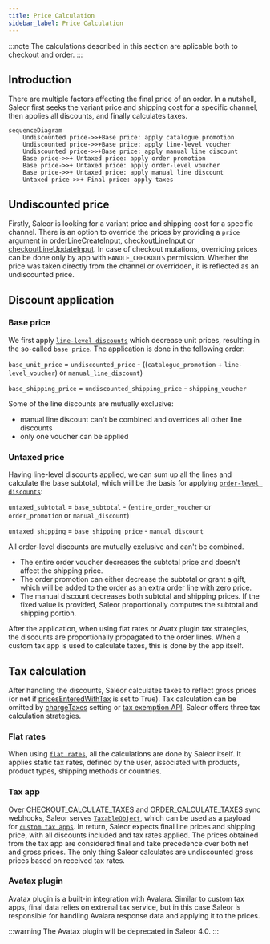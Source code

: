 ```yaml
---
title: Price Calculation
sidebar_label: Price Calculation
---
```


:::note
The calculations described in this section are aplicable both to checkout and order. 
:::

## Introduction

There are multiple factors affecting the final price of an order.
In a nutshell, Saleor first seeks the variant price and shipping cost for a specific channel,
then applies all discounts, and finally calculates taxes.

```mermaid
sequenceDiagram
    Undiscounted price->>+Base price: apply catalogue promotion
    Undiscounted price->>+Base price: apply line-level voucher
    Undiscounted price->>+Base price: apply manual line discount
    Base price->>+ Untaxed price: apply order promotion
    Base price->>+ Untaxed price: apply order-level voucher
    Base price->>+ Untaxed price: apply manual line discount
    Untaxed price->>+ Final price: apply taxes
```

## Undiscounted price

​​Firstly, Saleor is looking for a variant price and shipping cost for a specific channel.
There is an option to override the prices by providing a `price` argument in
[orderLineCreateInput](api-reference/orders/inputs/order-line-create-input.mdx),
[checkoutLineInput](api-reference/checkout/inputs/checkout-line-input.mdx)
or [checkoutLineUpdateInput](api-reference/checkout/inputs/checkout-line-update-input.mdx).
In case of checkout mutations, overriding prices can be done only by app with `HANDLE_CHECKOUTS` permission.
Whether the price was taken directly from the channel or overridden, it is reflected as an undiscounted price.

## Discount application

### Base price

We first apply [`line-level discounts`](developer/discounts/overview.mdx#level) which decrease unit prices, resulting in the so-called `base price`. The application is done in the following order:

`base_unit_price` = `undiscounted_price` - ((`catalogue_promotion` + `line-level_voucher`) or `manual_line_discount`)

`base_shipping_price` = `undiscounted_shipping_price` - `shipping_voucher`

Some of the line discounts are mutually exclusive:

* manual line discount can't be combined and overrides all other line discounts
* only one voucher can be applied

### Untaxed price

Having line-level discounts applied, we can sum up all the lines and calculate the base subtotal, which will be the basis for applying [`order-level discounts`](developer/discounts/overview.mdx#level):

`untaxed_subtotal` = `base_subtotal` - (`entire_order_voucher` or `order_promotion` or `manual_discount`)

`untaxed_shipping` = `base_shipping_price` - `manual_discount`

All order-level discounts are mutually exclusive and can't be combined.

* The entire order voucher decreases the subtotal price and doesn't affect the shipping price.
* The order promotion can either decrease the subtotal or grant a gift, which will be added to the order as an extra order line with zero price.
* The manual discount decreases both subtotal and shipping prices. If the fixed value is provided, Saleor proportionally computes the subtotal and shipping portion.

After the application, when using flat rates or Avatx plugin tax strategies, the discounts are proportionally propagated to the order lines.
When a custom tax app is used to calculate taxes, this is done by the app itself.

## Tax calculation

After handling the discounts, Saleor calculates taxes to reflect gross prices (or net if [pricesEnteredWithTax](developer/taxes.mdx#tax-configuration) is set to True).
Tax calculation can be omitted by [chargeTaxes](developer/taxes.mdx#tax-configuration) setting or [tax exemption API](developer/taxes.mdx#tax-exemption).
Saleor offers three tax calculation strategies.

### Flat rates

When using [`flat rates`](developer/taxes.mdx#flat-rates), all the calculations are done by Saleor itself.
It applies static tax rates, defined by the user, associated with products, product types, shipping methods or countries.

### Tax app

Over [CHECKOUT_CALCULATE_TAXES](developer/extending/webhooks/synchronous-events/tax.mdx#checkout-taxes) 
and [ORDER_CALCULATE_TAXES](developer/extending/webhooks/synchronous-events/tax.mdx#order-taxes) sync webhooks,
Saleor serves [`TaxableObject`](api-reference/taxes/objects/taxable-object.mdx), which can be used as a payload for [`custom tax apps`](developer/extending/webhooks/synchronous-events/tax.mdx).
In return, Saleor expects final line prices and shipping price, with all discounts included and tax rates applied.
The prices obtained from the tax app are considered final and take precedence over both net and gross prices.
The only thing Saleor calculates are undiscounted gross prices based on received tax rates.

### Avatax plugin

Avatax plugin is a built-in integration with Avalara. Similar to custom tax apps, final data relies on extrenal tax service,
but in this case Saleor is responsible for handling Avalara response data and applying it to the prices.

:::warning
The Avatax plugin will be deprecated in Saleor 4.0.
:::
